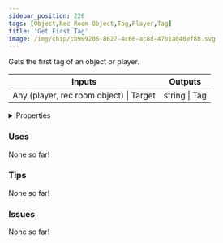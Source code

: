 ```yaml
---
sidebar_position: 226
tags: [Object,Rec Room Object,Tag,Player,Tag]
title: 'Get First Tag'
image: /img/chip/cb909206-8627-4c66-ac8d-47b1a046ef8b.svg
---
```


Gets the first tag of an object or player.



<IChip uuid="cb909206-8627-4c66-ac8d-47b1a046ef8b"/>

<table><thead><tr><th>Inputs</th><th>Outputs</th></tr></thead><tbody><tr><td>Any (player, rec room object) | Target</td><td>string | Tag</td></tr></tbody></table>

<details>
  <summary>Properties</summary>
  <div>
    <div>
    <table>
      <tbody>
        <tr>
          <td>Is beta required?</td>
          <td>No</td>
        </tr>
        <tr>
          <td>Is chip a trolling risk?</td>
          <td>No</td>
        </tr>
        <tr>
          <td>Is chip a role assignment risk?</td>
          <td>No</td>
        </tr>
        <tr>
          <td>Chip UUID</td>
          <td>cb909206-8627-4c66-ac8d-47b1a046ef8b</td>
        </tr>
        <tr>
          <td>Room availability</td>
          <td>Available everywhere</td>
        </tr>
      </tbody>
    </table>
    </div>
  </div>
</details>

### Uses

None so far!

### Tips

None so far!

### Issues

None so far!